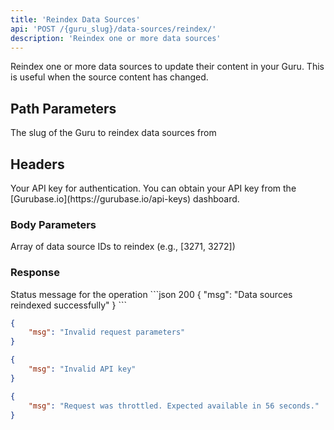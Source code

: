 ```yaml
---
title: 'Reindex Data Sources'
api: 'POST /{guru_slug}/data-sources/reindex/'
description: 'Reindex one or more data sources'
---
```


Reindex one or more data sources to update their content in your Guru. This is useful when the source content has changed.

## Path Parameters

<ParamField path="guru_slug" type="string" required>
  The slug of the Guru to reindex data sources from
</ParamField>

## Headers

<ParamField header="x-api-key" type="string" required>
  Your API key for authentication. You can obtain your API key from the [Gurubase.io](https://gurubase.io/api-keys) dashboard.
</ParamField>

### Body Parameters

<ParamField body="ids" type="number[]" required>
  Array of data source IDs to reindex (e.g., [3271, 3272])
</ParamField>

### Response

<ResponseField name="msg" type="string">
  Status message for the operation
</ResponseField>

<ResponseExample>
```json 200
{
    "msg": "Data sources reindexed successfully"
}
```

```json 400
{
    "msg": "Invalid request parameters"
}
```

```json 401
{
    "msg": "Invalid API key"
}
```

```json 429
{
    "msg": "Request was throttled. Expected available in 56 seconds."
}
```
</ResponseExample>
